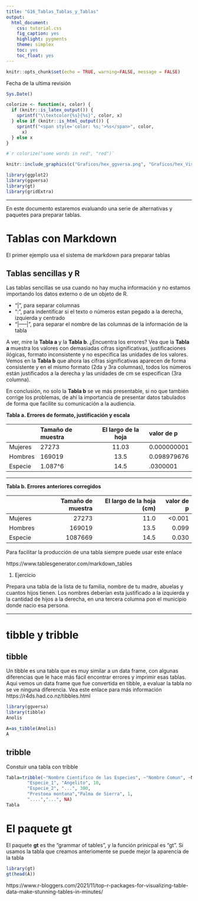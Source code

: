 ```yaml
---
title: "G16_Tablas_Tablas_y_Tablas"
output:
  html_document:
    css: tutorial.css
    fig_caption: yes
    highlight: pygments
    theme: simplex
    toc: yes
    toc_float: yes
---
```


```r
knitr::opts_chunk$set(echo = TRUE, warning=FALSE, message = FALSE)
```
Fecha de la ultima revisión
```r

Sys.Date()
```



```r
colorize <- function(x, color) {
  if (knitr::is_latex_output()) {
    sprintf("\\textcolor{%s}{%s}", color, x)
  } else if (knitr::is_html_output()) {
    sprintf("<span style='color: %s;'>%s</span>", color, 
      x)
  } else x
}

#`r colorize("some words in red", "red")`
```

```r
knitr::include_graphics(c("Graficos/hex_ggversa.png", "Graficos/hex_Visualizacion_Datos.png"))
```


```r
library(ggplot2)
library(ggversa)
library(gt)
library(gridExtra)
```

***

En este documento estaremos evaluando una serie de alternativas y paquetes para preparar tablas.

# Tablas con Markdown
 El primer ejemplo usa el sistema de markdown para preparar tablas


## Tablas sencillas y R

Las tablas sencillas se usa cuando no hay mucha información y no estamos importando los datos externo o de un objeto de R.  

 - "|", para separar columnas
 - ":", para indentificar si el texto o números estan pegado a la derecha, izquierda y centrado
 - "|-----|", para separar el nombre de las columnas de la información de la tabla 

A ver, mire la **Tabla a** y la **Tabla b**. ¿Encuentra los errores?  Vea que la **Tabla a** muestra los valores con demasiadas cifras significativas, justificaciones ilógicas, formato inconsistente y no especifica las unidades de los valores.  Vemos en la **Tabla b** que ahora las cifras significativas aparecen de forma consistente y en el mismo formato (2da y 3ra columnas), todos los números están justificados a la derecha y las unidades de cm se especifican (3ra columna).  

En conclusión, no solo la **Tabla b** se ve más presentable, si no que también corrige los problemas, de ahí la importancia de presentar datos tabulados de forma que facilite su comunicación a la audiencia.
  
**Tabla a.  Errores de formato, justificación y escala**
  
|         | Tamaño de muestra | El largo de la hoja | valor de p  |
|---------|:-------|:--------:|:-------------|
| Mujeres | 27273 |  11.03  | 0.000000001 |
| Hombres | 169019 | 13.5  | 0.098979676 |
| Especie  | 1.087^6 | 14.5  | .0300001 |


***

**Tabla b. Errores anteriores corregidos**

|         | Tamaño de muestra | El largo de la hoja (cm) | valor de p  |
|:---------|-------:|--------:|-------------:|
| Mujeres | 27273 | 11.0  | <0.001 |
| Hombres | 169019 | 13.5 | 0.099 |
| Especie  | 1087669 | 14.5  | 0.030 |

Para facilitar la producción de una tabla siempre puede usar este enlace 

https://www.tablesgenerator.com/markdown_tables


1. Ejercicio

Prepara una tabla de la lista de tu familia, nombre de tu madre, abuelas y cuantos hijos tienen. Los nombres deberían esta justificado a la izquierda y la cantidad de hijos a la derecha, en una tercera columna pon el municipio donde nacio esa persona.

***


# tibble y tribble

## tibble

Un tibble es una tabla que es muy similar a un data frame, con algunas diferencias que le hace más fácil encontrar errores y imprimir esas tablas.  Aqui vemos un data frame que fue convertida en tibble, a evaluar la tabla no se ve ninguna diferencia. Vea este enlace para más información https://r4ds.had.co.nz/tibbles.html


```r
library(ggversa)
library(tibble)
Anolis

A=as_tibble(Anolis)
A
```



## tribble

Constuir una tabla con tribble

```r
Tabla=tribble(~"Nombre Cientifico de las Especies", ~"Nombre Comun", ~N,
        "Especie_1", "Angelito", 10,
        "Especie_2", "...", 300,
        "Prestoea montana","Palma de Sierra", 1,
        "....","...", NA)
Tabla
```


# El paquete **gt**

El paquete **gt** es the "grammar of tables", y la función prinicpal es "gt". Si usamos la tabla que creamos anteriomente se puede mejor la aparencia de la tabla

```r
library(gt)
gt(head(A))
```


https://www.r-bloggers.com/2021/11/top-r-packages-for-visualizing-table-data-make-stunning-tables-in-minutes/







